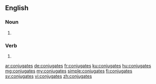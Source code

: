 ==English==

===Noun===
{{head|en|noun plural form}}

# {{plural of|conjugate|lang=en}}

===Verb===
{{head|en|verb form}}

# {{en-third-person singular of|conjugate}}

[[ar:conjugates]]
[[de:conjugates]]
[[fr:conjugates]]
[[ku:conjugates]]
[[hu:conjugates]]
[[mg:conjugates]]
[[my:conjugates]]
[[simple:conjugates]]
[[fi:conjugates]]
[[sv:conjugates]]
[[vi:conjugates]]
[[zh:conjugates]]